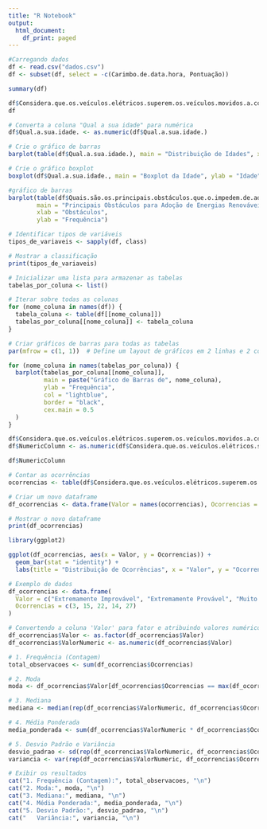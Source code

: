 ```yaml
---
title: "R Notebook"
output:
  html_document:
    df_print: paged
---
```




```r
#Carregando dados
df <- read.csv("dados.csv")
df <- subset(df, select = -c(Carimbo.de.data.hora, Pontuação))

summary(df)

```
```r
df$Considera.que.os.veículos.elétricos.superem.os.veículos.movidos.a.combustíveis.fósseis.em.popularidade.nas.próximas.décadas.
df


```

```r
# Converta a coluna "Qual a sua idade" para numérica
df$Qual.a.sua.idade. <- as.numeric(df$Qual.a.sua.idade.)

# Crie o gráfico de barras
barplot(table(df$Qual.a.sua.idade.), main = "Distribuição de Idades", xlab = "Idade", ylab = "Frequência")
```

```r
# Crie o gráfico boxplot
boxplot(df$Qual.a.sua.idade., main = "Boxplot da Idade", ylab = "Idade")
```

```r
#gráfico de barras
barplot(table(df$Quais.são.os.principais.obstáculos.que.o.impedem.de.adotar.fontes.de.energia.renovável.), 
        main = "Principais Obstáculos para Adoção de Energias Renováveis",
        xlab = "Obstáculos",
        ylab = "Frequência")
```

```r
# Identificar tipos de variáveis
tipos_de_variaveis <- sapply(df, class)

# Mostrar a classificação
print(tipos_de_variaveis)
```



```r
# Inicializar uma lista para armazenar as tabelas
tabelas_por_coluna <- list()

# Iterar sobre todas as colunas
for (nome_coluna in names(df)) {
  tabela_coluna <- table(df[[nome_coluna]])
  tabelas_por_coluna[[nome_coluna]] <- tabela_coluna
}


```


```r
# Criar gráficos de barras para todas as tabelas
par(mfrow = c(1, 1))  # Define um layout de gráficos em 2 linhas e 2 colunas

for (nome_coluna in names(tabelas_por_coluna)) {
  barplot(tabelas_por_coluna[[nome_coluna]],
          main = paste("Gráfico de Barras de", nome_coluna),
          ylab = "Frequência",
          col = "lightblue",
          border = "black",
          cex.main = 0.5
  )
}
```

```r
df$Considera.que.os.veículos.elétricos.superem.os.veículos.movidos.a.combustíveis.fósseis.em.popularidade.nas.próximas.décadas.
df$NumericColumn <- as.numeric(df$Considera.que.os.veículos.elétricos.superem.os.veículos.movidos.a.combustíveis.fósseis.em.popularidade.nas.próximas.décadas.)

df$NumericColumn

```
```r
# Contar as ocorrências
ocorrencias <- table(df$Considera.que.os.veículos.elétricos.superem.os.veículos.movidos.a.combustíveis.fósseis.em.popularidade.nas.próximas.décadas.)

# Criar um novo dataframe
df_ocorrencias <- data.frame(Valor = names(ocorrencias), Ocorrencias = as.numeric(ocorrencias))

# Mostrar o novo dataframe
print(df_ocorrencias)
```
```r
library(ggplot2)

ggplot(df_ocorrencias, aes(x = Valor, y = Ocorrencias)) +
  geom_bar(stat = "identity") +
  labs(title = "Distribuição de Ocorrências", x = "Valor", y = "Ocorrencias")

```
```r
# Exemplo de dados
df_ocorrencias <- data.frame(
  Valor = c("Extremamente Improvável", "Extremamente Provável", "Muito Provável", "Pouco Provável", "Provável"),
  Ocorrencias = c(3, 15, 22, 14, 27)
)

# Convertendo a coluna 'Valor' para fator e atribuindo valores numéricos
df_ocorrencias$Valor <- as.factor(df_ocorrencias$Valor)
df_ocorrencias$ValorNumeric <- as.numeric(df_ocorrencias$Valor)

# 1. Frequência (Contagem)
total_observacoes <- sum(df_ocorrencias$Ocorrencias)

# 2. Moda
moda <- df_ocorrencias$Valor[df_ocorrencias$Ocorrencias == max(df_ocorrencias$Ocorrencias)]

# 3. Mediana
mediana <- median(rep(df_ocorrencias$ValorNumeric, df_ocorrencias$Ocorrencias))

# 4. Média Ponderada
media_ponderada <- sum(df_ocorrencias$ValorNumeric * df_ocorrencias$Ocorrencias) / sum(df_ocorrencias$Ocorrencias)

# 5. Desvio Padrão e Variância
desvio_padrao <- sd(rep(df_ocorrencias$ValorNumeric, df_ocorrencias$Ocorrencias))
variancia <- var(rep(df_ocorrencias$ValorNumeric, df_ocorrencias$Ocorrencias))

# Exibir os resultados
cat("1. Frequência (Contagem):", total_observacoes, "\n")
cat("2. Moda:", moda, "\n")
cat("3. Mediana:", mediana, "\n")
cat("4. Média Ponderada:", media_ponderada, "\n")
cat("5. Desvio Padrão:", desvio_padrao, "\n")
cat("   Variância:", variancia, "\n")


```




